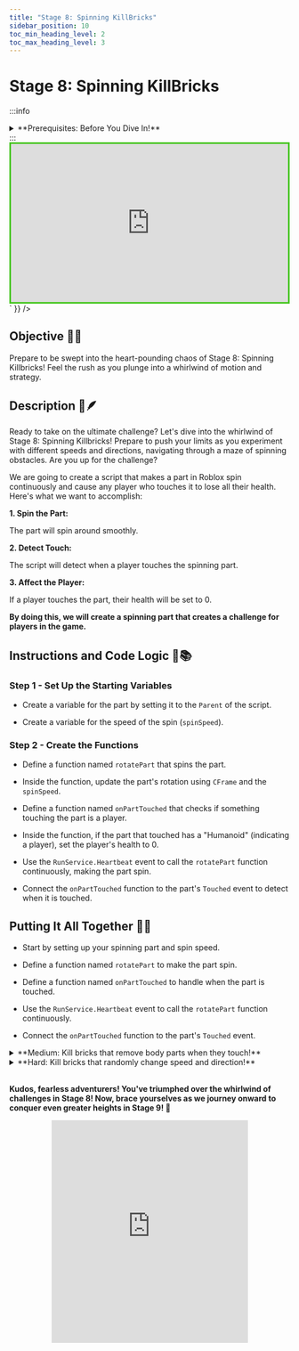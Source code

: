 ---
title: "Stage 8: Spinning KillBricks"
sidebar_position: 10
toc_min_heading_level: 2
toc_max_heading_level: 3
---


# Stage 8: Spinning KillBricks

:::info
<details style={{border:'none'}}>
    <summary>**Prerequisites: Before You Dive In!**</summary>

    Prepare yourselves, brave adventurers, as you stand on the brink of Stage 8! But first, ensure you've conquered the twists and turns of the preceding challenges.

    **1. Intro**

    Lay the groundwork for your coding conquest.

    **2. Setup**

    Equip yourself with the necessary tools and knowledge.

    **3. Stage 1: Ascending Walls**

    Scale new heights and overcome obstacles.

    **4. Stage 2: Sphere Stairs**

    Navigate the spherical staircase with finesse.

    **5. Stage 3: Plank Walkway**

    Balance and coordination are key on this precarious path.

    **6. Stage 4: KillBrick Path**

    Dodge deadly obstacles in this challenging terrain.

    **7. Stage 5: Fireball Footpath**

    Brave the fiery path and emerge victorious.

    **8. Stage 6: Military Minefield**

    Navigate through hidden dangers and traps.

    **9. Stage 7: Rolling Rocks**

    Roll with the punches and conquer the rocky terrain.

    **With each victory, you edge closer to the ultimate test: the Spinning KillBrick challenge!🚀🌟**
</details>
:::

<br  />

<div dangerouslySetInnerHTML={{
  __html: `
    <div style="padding:56.25% 0 0 0;position:relative;border:3px solid #47c621;">
      <iframe src="https://player.vimeo.com/video/952507564?h=8eeda9b998" frameborder="0" allow="autoplay; fullscreen; picture-in-picture; clipboard-write" style="position:absolute;top:0;left:0;width:100%;height:100%;" title="Roblox Entrepreneur Part 1 - Stage 8 (Easy)"></iframe>
    </div>
    <script src="https://player.vimeo.com/api/player.js"></script>
  `
}} />

## Objective 🧐🗿

Prepare to be swept into the heart-pounding chaos of Stage 8: Spinning Killbricks! Feel the rush as you plunge into a whirlwind of motion and strategy.

## Description 📖🪶

Ready to take on the ultimate challenge? Let's dive into the whirlwind of Stage 8: Spinning Killbricks! Prepare to push your limits as you experiment with different speeds and directions, navigating through a maze of spinning obstacles. Are you up for the challenge?

We are going to create a script that makes a part in Roblox spin continuously and cause any player who touches it to lose all their health. Here's what we want to accomplish: 

**1. Spin the Part:**

The part will spin around smoothly. 

**2. Detect Touch:**

The script will detect when a player touches the spinning part. 

**3. Affect the Player:**

If a player touches the part, their health will be set to 0. 

**By doing this, we will create a spinning part that creates a challenge for players in the game.** 

## Instructions and Code Logic 📝📚

### Step 1 - Set Up the Starting Variables

- Create a variable for the part by setting it to the `Parent` of the script. 

- Create a variable for the speed of the spin (`spinSpeed`). 

### Step 2 - Create the Functions

- Define a function named `rotatePart` that spins the part. 

- Inside the function, update the part's rotation using `CFrame` and the `spinSpeed`. 

- Define a function named `onPartTouched` that checks if something touching the part is a player. 

- Inside the function, if the part that touched has a "Humanoid" (indicating a player), set the player's health to 0. 

- Use the `RunService.Heartbeat` event to call the `rotatePart` function continuously, making the part spin. 

- Connect the `onPartTouched` function to the part's `Touched` event to detect when it is touched. 

## Putting It All Together 🔧🔩

- Start by setting up your spinning part and spin speed. 

- Define a function named `rotatePart` to make the part spin. 

- Define a function named `onPartTouched` to handle when the part is touched. 

- Use the `RunService.Heartbeat` event to call the `rotatePart` function continuously. 

- Connect the `onPartTouched` function to the part's `Touched` event. 

<details>
    <summary>**Medium: Kill bricks that remove body parts when they touch!**</summary>

  <div dangerouslySetInnerHTML={{
    __html: `
      <div style="padding:56.25% 0 0 0;position:relative;border:3px solid #47c621;">
        <iframe src="https://player.vimeo.com/video/952507578?h=e8bd7f92d4" frameborder="0" allow="autoplay; fullscreen; picture-in-picture; clipboard-write" style="position:absolute;top:0;left:0;width:100%;height:100%;" title="Roblox Entrepreneur Part 1 - Stage 8 (Medium)"></iframe>
      </div>
      <script src="https://player.vimeo.com/api/player.js"></script>
    `
  }} />

    <br  />
    
    **Description 📖🪶** 

    We are going to create a script that makes a part in Roblox spin continuously. The spin direction and speed will change randomly, and the part will reduce the health of any player who touches it and destroy the touched part. Here's what we want to accomplish: 

    *1. Spin the Part:*
    
    The part will spin around smoothly. 

    *2. Change Spin Properties:*
    
    The direction and speed of the spin will change randomly. 

    *3. Detect Touch:*
    
    If a player touches the part, their health will be reduced, and the touched part will be destroyed. 

    *By doing this, we will create a dynamic and interactive spinning part in the game.* 

    <br  />

    **Instructions and Code Logic 📝📚**

    Step 1 - Set Up the Starting Variables

    - Create a variable for the spinning part by setting it to the `Parent` of the script. 

    - Get the `RunService` from the game to connect to the Heartbeat event. 

    - Set the initial direction of the spin (1 for clockwise, -1 for counterclockwise). 

    - Set the initial speed of the spin in degrees per frame. 

    Step 2 - Create a Function

    - Define a function named `rotatePart`. 

    - Inside the function, rotate the part around the Y-axis by the spin speed. 

    - Define a function named `onPartTouched` that takes a part (`hit`) as an argument. 

    - Inside the function, check if the part that touched has a humanoid (indicating a player). 

    - If it does, reduce the player's health by 10 and destroy the touched part. 

    - Define a function named `changeSpinProperties`. 

    - Inside the function, randomly set the direction to 1 (clockwise) or -1 (counterclockwise). 

    - Randomly set the spin speed between 1 and 10 degrees per frame. 

    - Connect the `rotatePart` function to the Heartbeat event so it runs every frame. 

    - Connect the `onPartTouched` function to the `Touched` event for the spinning part.

    Step 3 - Create an Infinite Loop

    - Create a loop that runs forever using `while true do`. 

    - Inside the loop, call the `changeSpinProperties` function to update the spin properties. 

    - Use the `wait` function to pause the loop for a random time between 1 and 4 seconds.  

    - The loop will automatically start running and changing the spin properties. 

    <br  />

    **Putting It All Together 🔧🔩**

    - Start by setting up your spinning part and initial properties. 

    - Define functions to handle rotation, player collisions, and changing spin properties. 

    - Connect the functions to the appropriate events. 

    - Create an infinite loop to change the spin properties periodically. 
</details>

<details>
    <summary>**Hard: Kill bricks that randomly change speed and direction!**</summary>

  <div dangerouslySetInnerHTML={{
    __html: `
      <div style="padding:56.25% 0 0 0;position:relative;border:3px solid #47c621;">
        <iframe src="https://player.vimeo.com/video/952507570?h=9367339fee" frameborder="0" allow="autoplay; fullscreen; picture-in-picture; clipboard-write" style="position:absolute;top:0;left:0;width:100%;height:100%;" title="Roblox Entrepreneur Part 1 - Stage 8 (Hard)"></iframe>
      </div>
      <script src="https://player.vimeo.com/api/player.js"></script>
    `
  }} />

    <br  />

    **Description 📖🪶** 

    We are going to create a script that makes a part in Roblox spin continuously. The spin direction and speed will change randomly, and the part will reduce the health of any player who touches it. Here's what we want to accomplish: 

    *1. Spin the Part:*
    
    The part will spin around smoothly. 

    *2. Change Spin Properties:*
    
    The direction and speed of the spin will change randomly every few seconds. 

    *3. Detect Touch:*
    
    If a player touches the spinning part, their health will be reduced. 

    *By doing this, we will create a dynamic and interactive spinning part in the game.* 

    <br  />

    **Instructions and Code Logic 📝📚** 

    Step 1 - Set Up the Starting Variables

    - Create a variable for the spinning part by setting it to the `Parent` of the script. 

    - Get the `RunService` from the game to connect to the Heartbeat event. 

    - Set the initial direction of the spin (1 for clockwise, -1 for counterclockwise). 

    - Set the initial speed of the spin in degrees per frame. 

    Step 2- Create a Function

    - Define a function named `rotatePart`. 

    - Inside the function, rotate the part around the Y-axis by the spin speed. 

    - Define a function named `onPartTouched` that takes a part (`hit`) as an argument. 

    - Inside the function, check if the part that touched has a humanoid (indicating a player). 

    - If it does, reduce the player's health by 50. 

    - Define a function named `changeSpinProperties`. 

    - Inside the function, randomly set the direction to 1 (clockwise) or -1 (counterclockwise). 

    - Randomly set the spin speed between 1 and 10 degrees per frame. 

    - Connect the `rotatePart` function to the Heartbeat event so it runs every frame. 

    - Connect the `onPartTouched` function to the `Touched` event for the spinning part. 

    Step 3 - Create an Infinite Loop

    - Create a loop that runs forever using `while true do`. 

    - Inside the loop, call the `changeSpinProperties` function to update the spin properties. 

    - Use the `wait` function to pause the loop for a random time between 1 and 4 seconds. 

    <br  />

    **Putting It All Together 🔧🔩**

    - Start by setting up your spinning part and initial properties. 

    - Define functions to handle rotation, player collisions, and changing spin properties. 

    - Connect the functions to the appropriate events. 

    - Create an infinite loop to change the spin properties periodically. 
</details>

<br  />

**Kudos, fearless adventurers! You've triumphed over the whirlwind of challenges in Stage 8! Now, brace yourselves as we journey onward to conquer even greater heights in Stage 9! 🌟**

<div align='center'>
    <iframe width="70%" height="400" src="https://www.youtube.com/embed/MCB_A8N1DNU" title="LeBron James, scream if you love Roblox" frameborder="0" allow="accelerometer; autoplay; clipboard-write; encrypted-media; gyroscope; picture-in-picture; web-share" referrerpolicy="strict-origin-when-cross-origin" allowfullscreen></iframe>
</div>